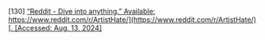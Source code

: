 \[130\]	[“Reddit \- Dive into anything.” Available:](http://paperpile.com/b/Lj1YHA/n0sh5) [https://www.reddit.com/r/ArtistHate/](https://www.reddit.com/r/ArtistHate/)[. \[Accessed: Aug. 13, 2024\]](http://paperpile.com/b/Lj1YHA/n0sh5)
